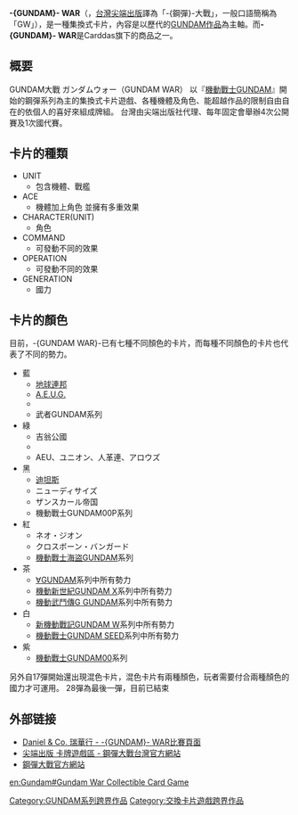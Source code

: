 {{refimprove|time=2015-10-25T01:40:05+00:00}}
'''-{GUNDAM}- WAR'''（{{lang|ja|ガンダムウォー}}，[[台灣|台灣]][[尖端出版|尖端出版]]譯為「-{鋼彈}-大戰」，一般口語簡稱為「GW」），是一種集換式卡片，內容是以歷代的[[GUNDAM系列作品|GUNDAM作品]]為主軸。而'''-{GUNDAM}- WAR'''是Carddas旗下的商品之一。

== 概要 ==
GUNDAM大戰 ガンダムウォー（GUNDAM WAR）
以『[[機動戰士GUNDAM|機動戰士GUNDAM]]』開始的鋼彈系列為主的集換式卡片遊戲、各種機體及角色、能超越作品的限制自由自在的依個人的喜好來組成牌組。
台灣由尖端出版社代理、每年固定會舉辦4次公開賽及1次國代賽。

== 卡片的種類 ==
*UNIT
**包含機體、戰艦
*ACE
**機體加上角色 並擁有多重效果
*CHARACTER(UNIT)
**角色
*COMMAND
**可發動不同的效果
*OPERATION
**可發動不同的效果
*GENERATION
**國力

== 卡片的顏色 ==
目前，-{GUNDAM WAR}-已有七種不同顏色的卡片，而每種不同顏色的卡片也代表了不同的勢力。
*藍
**[[地球連邦|地球連邦]]
**[[A.E.U.G.|A.E.U.G.]]
**{{lang|ja|リガ・ミリティア}}
**武者GUNDAM系列
*綠
**吉翁公國
**{{lang|ja|デラーズ・フリート}}
**AEU、ユニオン、人革連、アロウズ
*黑
**[[迪坦斯|迪坦斯]]
**ニューディサイズ
**ザンスカール帝国
**機動戰士GUNDAM00P系列
*紅
**ネオ・ジオン
**クロスボーン・バンガード
**[[機動戰士海盜GUNDAM|機動戰士海盜GUNDAM]]系列
*茶
**[[∀GUNDAM|∀GUNDAM]]系列中所有勢力
**[[機動新世紀GUNDAM_X|機動新世紀GUNDAM X]]系列中所有勢力
**[[機動武鬥傳G_GUNDAM|機動武鬥傳G GUNDAM]]系列中所有勢力
*白
**[[新機動戰記GUNDAM_W|新機動戰記GUNDAM W]]系列中所有勢力
**[[機動戰士GUNDAM_SEED|機動戰士GUNDAM SEED]]系列中所有勢力
*紫
**[[機動戰士GUNDAM00|機動戰士GUNDAM00]]系列

另外自17彈開始還出現混色卡片，混色卡片有兩種顏色，玩者需要付合兩種顏色的國力才可運用。
28彈為最後一彈，目前已結束
== 外部链接 ==
* [https://web.archive.org/web/20090424041044/http://www.danielco.com.hk/card/gundamwar/index.htm Daniel & Co. 瑞華行 - -{GUNDAM}- WAR比賽頁面]
* [https://web.archive.org/web/20080117044031/http://www.spp.com.tw/asp/Gundamwar/nmain.asp 尖端出版 卡牌遊戲區 - 鋼彈大戰台灣官方網站]
* [http://www.carddas.com/cdmasters/gundamwar/ 鋼彈大戰官方網站]{{Wayback|url=http://www.carddas.com/cdmasters/gundamwar/ |date=20001018071043 }}

{{GUNDAM}}

[[Category:GUNDAM系列跨界作品|Category:GUNDAM系列跨界作品]]
[[Category:交換卡片遊戲跨界作品|Category:交換卡片遊戲跨界作品]]

[[en:Gundam#Gundam_War_Collectible_Card_Game|en:Gundam#Gundam War Collectible Card Game]]